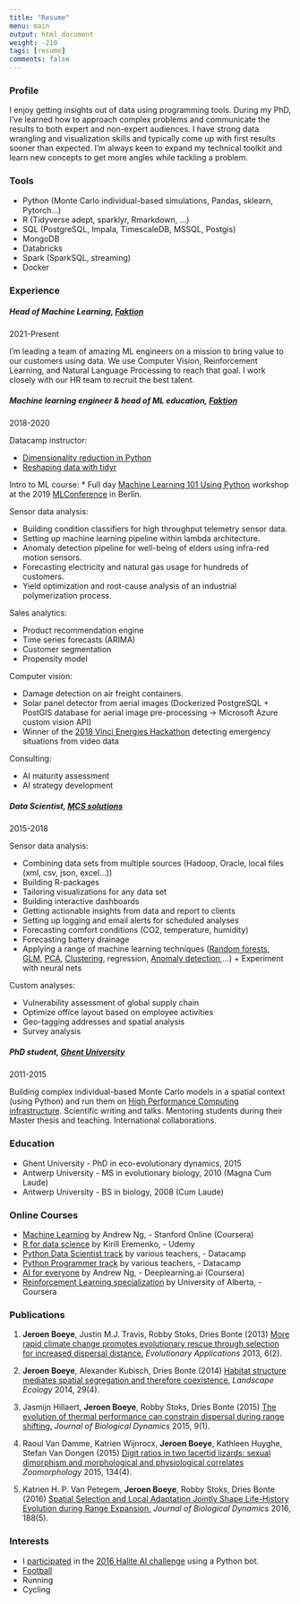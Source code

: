 ```yaml
---
title: "Resume"
menu: main
output: html_document
weight: -210
tags: [resume]
comments: false
---
```


### Profile

I enjoy getting insights out of data using programming tools. During my PhD, I've learned how to approach complex problems and communicate the results to both expert and non-expert audiences. I have strong data wrangling and visualization skills and typically come up with first results sooner than expected. I'm always keen to expand my technical toolkit and learn new concepts to get more angles while tackling a problem.\

### Tools

* Python (Monte Carlo individual-based simulations, Pandas, sklearn, Pytorch...)
* R (Tidyverse adept, sparklyr, Rmarkdown, ...)
* SQL (PostgreSQL, Impala, TimescaleDB, MSSQL, Postgis)
* MongoDB
* Databricks
* Spark (SparkSQL, streaming)
* Docker\

### Experience

##### Head of Machine Learning, [Faktion](https://www.faktion.com/)
2021-Present

I'm leading a team of amazing ML engineers on a mission to bring value to our customers using data. We use Computer Vision, Reinforcement Learning, and Natural Language Processing to reach that goal. I work closely with our HR team to recruit the best talent.\

##### Machine learning engineer & head of ML education, [Faktion](https://www.faktion.com/)
2018-2020

Datacamp instructor:

* [Dimensionality reduction in Python](https://www.datacamp.com/courses/dimensionality-reduction-in-python)
* [Reshaping data with tidyr](https://www.datacamp.com/courses/reshaping-data-with-tidyr)

Intro to ML course:
* Full day [Machine Learning 101 Using Python](https://github.com/jeroenboeye/ml-tutorial) workshop at the 2019 [MLConference](https://mlconference.ai/) in Berlin.

Sensor data analysis:

* Building condition classifiers for high throughput telemetry sensor data.
* Setting up machine learning pipeline within lambda architecture.
* Anomaly detection pipeline for well-being of elders using infra-red motion sensors.
* Forecasting electricity and natural gas usage for hundreds of customers.
* Yield optimization and root-cause analysis of an industrial polymerization process.

Sales analytics:

* Product recommendation engine
* Time series forecasts (ARIMA)
* Customer segmentation
* Propensity model

Computer vision:

* Damage detection on air freight containers.
* Solar panel detector from aerial images (Dockerized PostgreSQL + PostGIS database for aerial image pre-processing -> Microsoft Azure custom vision API)
* Winner of the [2018 Vinci Energies Hackathon](https://www.faction.xyz/human-activity-capturer-and-klassifier-wins-first-prize-at-vinci-energies-hackathon/) detecting emergency situations from video data

Consulting:

* AI maturity assessment 
* AI strategy development\

##### Data Scientist, [MCS solutions](https://www.mcssolutions.com/)
2015-2018
 
Sensor data analysis:

* Combining data sets from multiple sources (Hadoop, Oracle, local files (xml, csv, json, excel...))
* Building R-packages
* Tailoring visualizations for any data set
* Building interactive dashboards
* Getting actionable insights from data and report to clients
* Setting up logging and email alerts for scheduled analyses
* Forecasting comfort conditions (CO2, temperature, humidity)
* Forecasting battery drainage
* Applying a range of machine learning techniques ([Random forests](https://en.wikipedia.org/wiki/Random_forest), [GLM](https://en.wikipedia.org/wiki/Generalized_linear_model), [PCA](https://en.wikipedia.org/wiki/Principal_component_analysis), [Clustering](https://en.wikipedia.org/wiki/K-means_clustering), regression, [Anomaly detection](https://en.wikipedia.org/wiki/Anomaly_detection),...) + Experiment with neural nets

Custom analyses:

* Vulnerability assessment of global supply chain
* Optimize office layout based on employee activities
* Geo-tagging addresses and spatial analysis
* Survey analysis\

##### PhD student, [Ghent University](http://www.ecology.ugent.be/terec/)
2011-2015
 
Building complex individual-based Monte Carlo models in a spatial context (using Python) and run them on [High Performance Computing infrastructure](https://www.ugent.be/hpc/en). Scientific writing and talks. Mentoring students during their Master thesis and teaching. International collaborations.\

### Education

* Ghent University - PhD in eco-evolutionary dynamics, 2015
* Antwerp University - MS in evolutionary biology, 2010 (Magna Cum Laude)
* Antwerp University - BS in biology, 2008 (Cum Laude)\

### Online Courses

* [Machine Learning](/files/Coursera_machine_learning.pdf) by Andrew Ng, - Stanford Online (Coursera)
* [R for data science](/figs/udemy_R_data_science.jpg) by Kirill Eremenko, - Udemy
* [Python Data Scientist track](https://www.datacamp.com/statement-of-accomplishment/track/44a5321ee748768340d8691ca3964cf9bf11eedc) by various teachers, - Datacamp
* [Python Programmer track](https://www.datacamp.com/statement-of-accomplishment/track/2f4f712243746878e61b9fd60e6bcb695b205ac0) by various teachers, - Datacamp
* [AI for everyone](https://www.coursera.org/account/accomplishments/verify/2MQG95D545NY) by Andrew Ng, - Deeplearning.ai (Coursera)
* [Reinforcement Learning specialization](https://www.coursera.org/account/accomplishments/specialization/UUAXXX9DGD5Q) by University of Alberta, - Coursera\

### Publications

1. **Jeroen Boeye**, Justin M.J. Travis, Robby Stoks, Dries Bonte (2013) [More rapid climate change promotes evolutionary rescue through selection for increased dispersal distance.](http://onlinelibrary.wiley.com/doi/10.1111/eva.12004/full) *Evolutionary Applications* 2013, 6(2).

2. **Jeroen Boeye**, Alexander Kubisch, Dries Bonte (2014) [Habitat structure mediates spatial segregation and therefore coexistence.](https://link.springer.com/article/10.1007/s10980-014-0010-6) *Landscape Ecology* 2014, 29(4).

3. Jasmijn Hillaert, **Jeroen Boeye**, Robby Stoks, Dries Bonte (2015) [The evolution of thermal performance can constrain dispersal during range shifting.](http://www.tandfonline.com/doi/abs/10.1080/17513758.2015.1078503) *Journal of Biological Dynamics* 2015, 9(1).

4. Raoul Van Damme, Katrien Wijnrocx, **Jeroen Boeye**, Kathleen Huyghe, Stefan Van Dongen (2015) [Digit ratios in two lacertid lizards: sexual dimorphism and morphological and physiological correlates](https://link.springer.com/article/10.1007/s00435-015-0275-6) *Zoomorphology* 2015, 134(4).

5. Katrien H. P. Van Petegem, **Jeroen Boeye**, Robby Stoks, Dries Bonte (2016) [Spatial Selection and Local Adaptation Jointly Shape Life-History Evolution during Range Expansion.](http://www.journals.uchicago.edu/doi/abs/10.1086/688666#fn2) *Journal of Biological Dynamics* 2016, 188(5).

### Interests

* I [participated](https://2016.halite.io/user.php?userID=4991) in the [2016 Halite AI challenge](https://2016.halite.io/index.php) using a Python bot.
* [Football](/figs/football.jpg)
* Running
* Cycling
